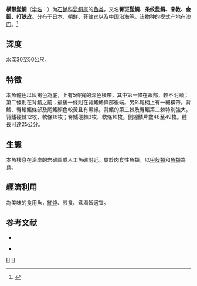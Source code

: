 {{Speciesbox 
| taxon = Hapalogenys analis
| status = LC
| status_system = iucn3.1
| authority = [[Richardson|Richardson]], 1850<ref>{{Cite web |url=http://www.fishbase.org/summary/speciessummary.php?id=13037 |title=Hapalogenys mucronatus (Eydoux & Souleyet, 1850) |access-date=2013-02-06 |archive-date=2012-01-31 |archive-url=https://web.archive.org/web/20120131035842/http://www.fishbase.org/summary/speciessummary.php?id=13037 |dead-url=no }}</ref>
| synonyms =*''Hapalogenys mucronatus''<br /><small>Eydoux & Souleyet, 1850</small>
*''Pristipoma mucronata''<br /><small>Eydoux & Souleyet, 1850</small>
}}

'''横带髭鲷'''（[[学名|学名]]：{{lang|la|''Hapalogenys mucronatus''}}）为[[石鲈科|石鲈科]][[髭鲷属|髭鲷属]]的[[鱼类|鱼类]]，又名'''臀斑髭鯛'''、'''条纹髭鲷、来教、金鼓、打铁皮'''。分布于[[日本|日本]]、[[朝鲜|朝鲜]]、[[菲律宾|菲律宾]]以及中国沿海等。该物种的模式产地在[[澳门|澳门]]。<ref name='id7533'>{{cite web| url =http://www.bioinfo.cn/db05/BjdwSpecies.php?action=view&id=7533| title =横带髭鲷| work =《中国动物物种编目数据库》| publisher =中国科学院微生物研究所| author =中国科学院动物研究所| accessdate =2009-04-16| deadurl =yes| archiveurl =https://web.archive.org/web/20160305050827/http://www.bioinfo.cn/db05/BjdwSpecies.php?action=view&id=7533| archivedate =2016-03-05}}</ref>

==深度==
水深30至50公尺。

==特徵==
本魚體色以灰褐色為底，上有5條寬的深色橫帶，其中第一條在眼部，較不明顯；第二條則在背鰭之前；最後一條則在背鰭鰭條部後端。另外尾柄上有一細橫帶。背鰭、臀鰭鰭條部及尾鰭顏色較黃且有黑緣。背鰭的第三棘及臀鰭第二棘特別強大。背鰭硬棘12枚、軟條16枚；臀鰭硬棘3枚、軟條10枚。側線鱗片數48至49枚。體長可達25公分。

==生態==
本魚棲息在沿岸的岩礁區或人工魚礁附近。屬於肉食性魚類，以[[甲殼類|甲殼類]]和[[魚類|魚類]]為食。

==經濟利用==
為美味的食用魚，[[紅燒|紅燒]]、煎食、煮湯皆適宜。

==参考文献==
{{reflist}}
*{{FishBase_species|genus=Hapalogenys|species=analis|year=2011|month=12}}
{{Wikispecies|Hapalogenys mucronatus}}
* {{TaiBNET| zh=臀斑髭鯛 | id=381888 | binomial=Hapalogenys analis | authority=Richardson, 1845 | var= | accessdate=2013-01-24}}
{{Taxonbar|from=Q2023672}}

[[Category:食用鱼|H]]
[[Category:髭鯛屬|H]]